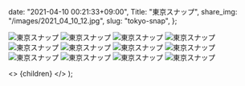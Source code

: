
  date: "2021-04-10 00:21:33+09:00",
  Title: "東京スナップ",
  share_img: "/images/2021_04_10_12.jpg",
  slug: "tokyo-snap",
};

![東京スナップ](/images/2021_04_10_1.jpg)
![東京スナップ](/images/2021_04_10_2.jpg)
![東京スナップ](/images/2021_04_10_10.jpg)
![東京スナップ](/images/2021_04_10_11.jpg)
![東京スナップ](/images/2021_04_10_12.jpg)
![東京スナップ](/images/2021_04_10_3.jpg)
![東京スナップ](/images/2021_04_10_4.jpg)
![東京スナップ](/images/2021_04_10_5.jpg)
![東京スナップ](/images/2021_04_10_6.jpg)
![東京スナップ](/images/2021_04_10_7.jpg)
![東京スナップ](/images/2021_04_10_8.jpg)
![東京スナップ](/images/2021_04_10_9.jpg)

  <>
    <Head>
      <title>{meta.Title} | 異郷好実</title>
    </Head>
    <PostLayout meta={meta}>{children}</PostLayout>
  </>
);
